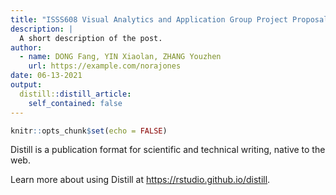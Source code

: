 ```yaml
---
title: "ISSS608 Visual Analytics and Application Group Project Proposal"
description: |
  A short description of the post.
author:
  - name: DONG Fang, YIN Xiaolan, ZHANG Youzhen
    url: https://example.com/norajones
date: 06-13-2021
output:
  distill::distill_article:
    self_contained: false
---
```



```r
knitr::opts_chunk$set(echo = FALSE)
```

Distill is a publication format for scientific and technical writing, native to the web.

Learn more about using Distill at <https://rstudio.github.io/distill>.


